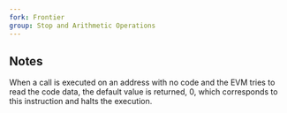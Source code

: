 ```yaml
---
fork: Frontier
group: Stop and Arithmetic Operations
---
```


## Notes

When a call is executed on an address with no code and the EVM tries to read the code data, the default value is returned, 0, which corresponds to this instruction and halts the execution.
